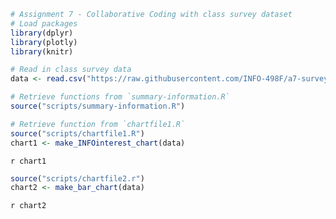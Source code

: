 ```r
# Assignment 7 - Collaborative Coding with class survey dataset
# Load packages
library(dplyr)
library(plotly)
library(knitr)

# Read in class survey data
data <- read.csv("https://raw.githubusercontent.com/INFO-498F/a7-survey-data/master/intro_survey_data.csv")

# Retrieve functions from `summary-information.R`
source("scripts/summary-information.R")

```


```r
# Retrieve function from `chartfile1.R`
source("scripts/chartfile1.R")
chart1 <- make_INFOinterest_chart(data)
```

`r chart1`

```r
source("scripts/chartfile2.r")
chart2 <- make_bar_chart(data)
```

`r chart2`
